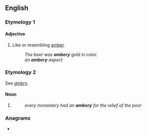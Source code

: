 ==English==

===Etymology 1===
{{suffix|amber|y|lang=en}}

====Adjective====
{{en-adj}}

# Like or resembling [[amber]].
#: ''The beer was '''ambery''' gold in color.''
#: ''an '''ambery''' aspect''

===Etymology 2===
See ''[[ambry]]''.

====Noun====
{{en-noun|?}}

# {{obsolete form of|ambry|lang=en}}
#: ''every monastery had an '''ambery''' for the relief of the poor''

===Anagrams===
* {{anagrams|en|Mabrey}}